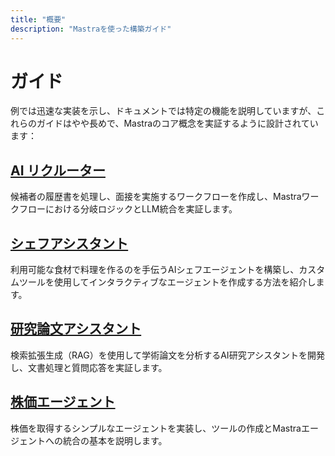 ```yaml
---
title: "概要"
description: "Mastraを使った構築ガイド"
---
```


# ガイド

例では迅速な実装を示し、ドキュメントでは特定の機能を説明していますが、これらのガイドはやや長めで、Mastraのコア概念を実証するように設計されています：

## [AI リクルーター](/guides/guide/ai-recruiter)

候補者の履歴書を処理し、面接を実施するワークフローを作成し、Mastraワークフローにおける分岐ロジックとLLM統合を実証します。

## [シェフアシスタント](/guides/guide/chef-michel)

利用可能な食材で料理を作るのを手伝うAIシェフエージェントを構築し、カスタムツールを使用してインタラクティブなエージェントを作成する方法を紹介します。

## [研究論文アシスタント](/guides/guide/research-assistant)

検索拡張生成（RAG）を使用して学術論文を分析するAI研究アシスタントを開発し、文書処理と質問応答を実証します。

## [株価エージェント](/guides/guide/stock-agent)

株価を取得するシンプルなエージェントを実装し、ツールの作成とMastraエージェントへの統合の基本を説明します。
